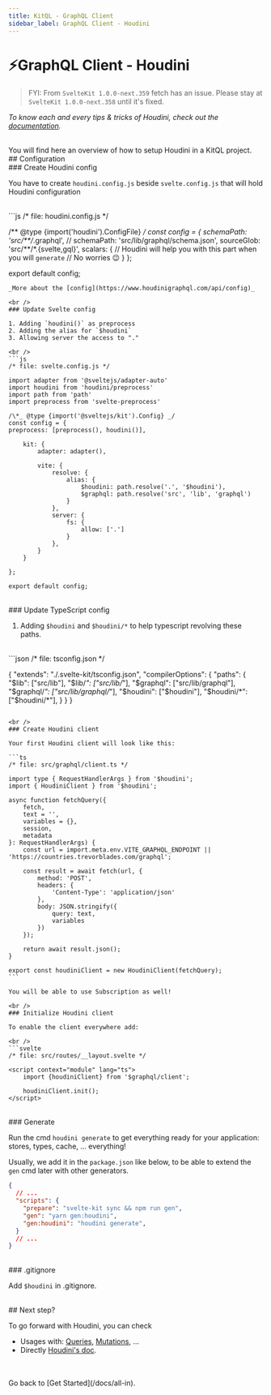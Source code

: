 ```yaml
---
title: KitQL - GraphQL Client
sidebar_label: GraphQL Client - Houdini
---
```


# ⚡GraphQL Client - Houdini

> FYI: From `SvelteKit 1.0.0-next.359` fetch has an issue. Please stay at `SvelteKit 1.0.0-next.358` until it's fixed.

_To know each and every tips & tricks of Houdini, check out the [documentation](https://www.houdinigraphql.com)._

<br />
You will find here an overview of how to setup Houdini in a KitQL project.

<br />
## Configuration

<br />
### Create Houdini config

You have to create `houdini.config.js` beside `svelte.config.js` that will hold Houdini configuration

<br />
```js 
/* file: houdini.config.js */

/** @type {import('houdini').ConfigFile} */
const config = {
	schemaPath: 'src/**/*.graphql',
	// schemaPath: 'src/lib/graphql/schema.json',
	sourceGlob: 'src/**/*.{svelte,gql}',
	scalars: {
		// Houdini will help you with this part when you will `generate`
		// No worries 😉
	}
};

export default config;
```
_More about the [config](https://www.houdinigraphql.com/api/config)_

<br />
### Update Svelte config

1. Adding `houdini()` as preprocess
2. Adding the alias for `$houdini`
3. Allowing server the access to "."

<br />
```js 
/* file: svelte.config.js */

import adapter from '@sveltejs/adapter-auto'
import houdini from 'houdini/preprocess'
import path from 'path'
import preprocess from 'svelte-preprocess'

/\*_ @type {import('@sveltejs/kit').Config} _/
const config = {
preprocess: [preprocess(), houdini()],

	kit: {
		adapter: adapter(),

		vite: {
			resolve: {
				alias: {
					$houdini: path.resolve('.', '$houdini'),
					$graphql: path.resolve('src', 'lib', 'graphql')
				}
			},
			server: {
				fs: {
					allow: ['.']
				}
			},
		}
	}

};

export default config;
```

<br />
### Update TypeScript config

1. Adding `$houdini` and `$houdini/*` to help typescript revolving these paths.

<br />
```json 
/* file: tsconfig.json */

{
	"extends": "./.svelte-kit/tsconfig.json",
	"compilerOptions": {
		"paths": {
			"$lib": ["src/lib"],
			"$lib/*": ["src/lib/*"],
			"$graphql": ["src/lib/graphql"],
			"$graphql/*": ["src/lib/graphql/*"],
			"$houdini": ["$houdini"],
			"$houdini/*": ["$houdini/*"],
		}
	}
}

````

<br />
### Create Houdini client

Your first Houdini client will look like this:

```ts
/* file: src/graphql/client.ts */

import type { RequestHandlerArgs } from '$houdini';
import { HoudiniClient } from '$houdini';

async function fetchQuery({
	fetch,
	text = '',
	variables = {},
	session,
	metadata
}: RequestHandlerArgs) {
	const url = import.meta.env.VITE_GRAPHQL_ENDPOINT || 'https://countries.trevorblades.com/graphql';

	const result = await fetch(url, {
		method: 'POST',
		headers: {
			'Content-Type': 'application/json'
		},
		body: JSON.stringify({
			query: text,
			variables
		})
	});

	return await result.json();
}

export const houdiniClient = new HoudiniClient(fetchQuery);
```

You will be able to use Subscription as well!

<br />
### Initialize Houdini client

To enable the client everywhere add:

<br />
```svelte 
/* file: src/routes/__layout.svelte */

<script context="module" lang="ts">
	import {houdiniClient} from '$graphql/client'; 
	
	houdiniClient.init();
</script>

````

<br />
### Generate

Run the cmd `houdini generate` to get everything ready for your application: stores, types, cache, ... everything!

Usually, we add it in the `package.json` like below, to be able to extend the `gen` cmd later with other generators.

```json
{
  // ...
  "scripts": {
    "prepare": "svelte-kit sync && npm run gen",
    "gen": "yarn gen:houdini",
    "gen:houdini": "houdini generate",
  }
  // ...
}
````

<br />
### .gitignore

Add `$houdini` in .gitignore.


<br />
## Next step?

To go forward with Houdini, you can check

- Usages with: [Queries](/docs/usages/queries), [Mutations](/docs/usages/mutations), ...
- Directly [Houdini's doc](https://www.houdinigraphql.com/guides/working-with-graphql).

<br />
<br />
Go back to [Get Started](/docs/all-in).
